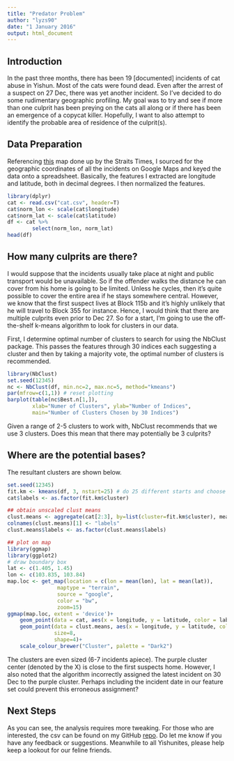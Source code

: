 ```yaml
---
title: "Predator Problem"
author: "lyzs90"
date: "1 January 2016"
output: html_document
---
```


## Introduction

In the past three months, there has been 19 [documented] incidents of cat abuse in Yishun. Most of the cats were found dead. Even after the arrest of a suspect on 27 Dec, there was yet another incident. So I've decided to do some rudimentary geographic profiling. My goal was to try and see if more than one culprit has been preying on the cats all along or if there has been an emergence of a copycat killer. Hopefully, I want to also attempt to identify the probable area of residence of the culprit(s).    


## Data Preparation

Referencing [this](http://news.asiaone.com/sites/default/files/cat5.jpg) map done up by the Straits Times, I sourced for the geographic coordinates of all the incidents on Google Maps and keyed the data onto a spreadsheet. Basically, the features I extracted are longitude and latitude, both in decimal degrees. I then normalized the features.

```r
library(dplyr)
cat <- read.csv("cat.csv", header=T)
cat$norm_lon <- scale(cat$longitude)
cat$norm_lat <- scale(cat$latitude)
df <- cat %>%
        select(norm_lon, norm_lat)
head(df)
```

## How many culprits are there?

I would suppose that the incidents usually take place at night and public transport would be unavailable. So if the offender walks the distance he can cover from his home is going to be limited. Unless he cycles, then it's quite possible to cover the entire area if he stays somewhere central. However, we know that the first suspect lives at Block 115b and it's highly unlikely that he will travel to Block 355 for instance. Hence, I would think that there are multiple culprits even prior to Dec 27. So for a start, I'm going to use the off-the-shelf k-means algorithm to look for clusters in our data.

First, I determine optimal number of clusters to search for using the NbClust package. This passes the features through 30 indices each suggesting a cluster and then by taking a majority vote, the optimal number of clusters is recommended. 

```r
library(NbClust)
set.seed(12345)
nc <- NbClust(df, min.nc=2, max.nc=5, method="kmeans")
par(mfrow=c(1,1)) # reset plotting
barplot(table(nc$Best.n[1,]),
        xlab="Numer of Clusters", ylab="Number of Indices",
        main="Number of Clusters Chosen by 30 Indices")
```

Given a range of 2-5 clusters to work with, NbClust recommends that we use 3 clusters. Does this mean that there may potentially be 3 culprits? 

## Where are the potential bases?

The resultant clusters are shown below. 

```r
set.seed(12345)
fit.km <- kmeans(df, 3, nstart=25) # do 25 different starts and choose the best
cat$labels <- as.factor(fit.km$cluster)

## obtain unscaled clust means
clust.means <- aggregate(cat[2:3], by=list(cluster=fit.km$cluster), mean)
colnames(clust.means)[1] <- "labels"
clust.means$labels <- as.factor(clust.means$labels)

## plot on map
library(ggmap)
library(ggplot2)
# draw boundary box
lat <- c(1.405, 1.45)                
lon <- c(103.835, 103.84)   
map.loc <- get_map(location = c(lon = mean(lon), lat = mean(lat)),
                maptype = "terrain",
                source = "google",
                color = "bw",
                zoom=15)
ggmap(map.loc, extent = 'device')+
    geom_point(data = cat, aes(x = longitude, y = latitude, color = labels), size=4)+
    geom_point(data = clust.means, aes(x = longitude, y = latitude, color=labels),
               size=8,
               shape=4)+
    scale_colour_brewer("Cluster", palette = "Dark2")
```

The clusters are even sized (6-7 incidents apiece). The purple cluster center (denoted by the X) is close to the first suspects home. However, I also noted that the algorithm incorrectly assigned the latest incident on 30 Dec to the purple cluster. Perhaps including the incident date in our feature set could prevent this erroneous assignment?

## Next Steps

As you can see, the analysis requires more tweaking. For those who are interested, the csv can be found on my GitHub [repo](https://github.com/lyzs90/PredatorProblem). Do let me know if you have any feedback or suggestions. Meanwhile to all Yishunites, please help keep a lookout for our feline friends.